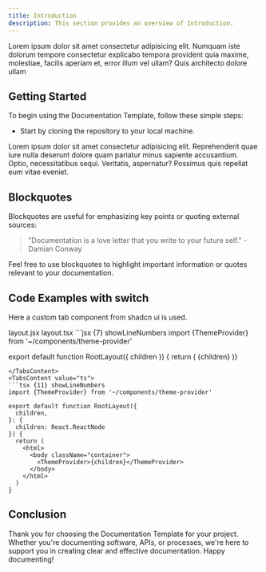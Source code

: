 ```yaml
---
title: Introduction
description: This section provides an overview of Introduction.
---
```


Lorem ipsum dolor sit amet consectetur adipisicing elit. Numquam iste dolorum tempore consectetur explicabo tempora provident quia maxime, molestiae, facilis aperiam et, error illum vel ullam? Quis architecto dolore ullam

## Getting Started

To begin using the Documentation Template, follow these simple steps:

- Start by cloning the repository to your local machine.

Lorem ipsum dolor sit amet consectetur adipisicing elit. Reprehenderit quae iure nulla deserunt dolore quam pariatur minus sapiente accusantium. Optio, necessitatibus sequi. Veritatis, aspernatur? Possimus quis repellat eum vitae eveniet.

## Blockquotes

Blockquotes are useful for emphasizing key points or quoting external sources:

> "Documentation is a love letter that you write to your future self." - Damian Conway

Feel free to use blockquotes to highlight important information or quotes relevant to your documentation.

## Code Examples with switch

Here a custom tab component from shadcn ui is used.

<Tabs defaultValue="js" className="pt-5 pb-1">
  <TabsList className="">
    <TabsTrigger value="js">layout.jsx</TabsTrigger>
    <TabsTrigger value="ts">layout.tsx</TabsTrigger>
  </TabsList>
  <TabsContent value="js">
  ```jsx {7} showLineNumbers
  import {ThemeProvider} from '~/components/theme-provider'
  
  export default function RootLayout({ children }) {
    return (
      <html>
        <body className="container">
          <ThemeProvider>{children}</ThemeProvider>
        </body>
      </html>
    )}
  ```
  </TabsContent>
  <TabsContent value="ts">
  ```tsx {11} showLineNumbers
  import {ThemeProvider} from '~/components/theme-provider'
  
  export default function RootLayout({
    children,
  }: {
    children: React.ReactNode
  }) {
    return (
      <html>
        <body className="container">
          <ThemeProvider>{children}</ThemeProvider>
        </body>
      </html>
    )
  }
  ```
  </TabsContent>
</Tabs>

## Conclusion

Thank you for choosing the Documentation Template for your project. Whether you're documenting software, APIs, or processes, we're here to support you in creating clear and effective documentation. Happy documenting!
